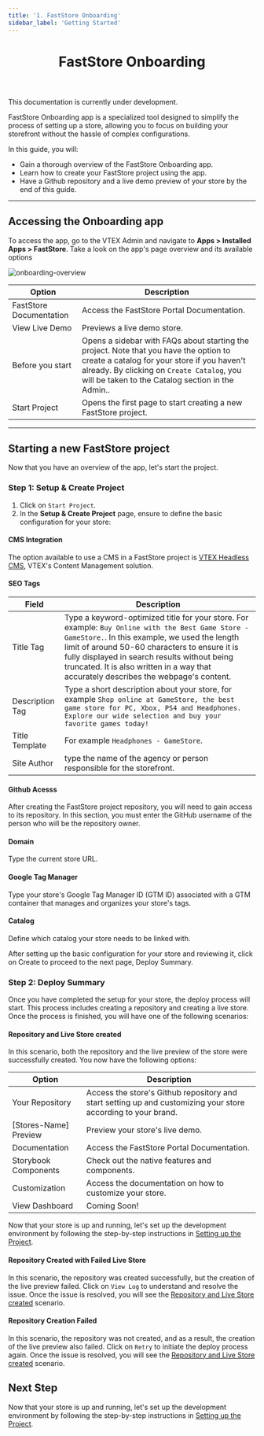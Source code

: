 ```yaml
---
title: '1. FastStore Onboarding'
sidebar_label: 'Getting Started'
---
```



<header>

# FastStore Onboarding

</header>

<Callout type="warning" emoji="⚠️">
  This documentation is currently under development.
</Callout>

FastStore Onboarding app is a specialized tool designed to simplify the process of setting up a store, allowing you to focus on building your storefront without the hassle of complex configurations.

In this guide, you will:

- Gain a thorough overview of the FastStore Onboarding app.
- Learn how to create your FastStore project using the app.
- Have a Github repository and a live demo preview of your store by the end of this guide.

---

## Accessing the Onboarding app

To access the app, go to the VTEX Admin and navigate to **Apps > Installed Apps > FastStore**.
Take a look on the app's page overview and its available options

![onboarding-overview](https://vtexhelp.vtexassets.com/assets/docs/src/onboarding-welcome___6f555fad8cf8cca100aebbddcc04c950.png)

| Option                  | Description                                                                                                                                                                                                                             |
| ----------------------- | --------------------------------------------------------------------------------------------------------------------------------------------------------------------------------------------------------------------------------------- |
| FastStore Documentation | Access the FastStore Portal Documentation.                                                                                                                                                                                              |
| View Live Demo          | Previews a live demo store.                                                                                                                                                                                                             |
| Before you start        | Opens a sidebar with FAQs about starting the project. Note that you have the option to create a catalog for your store if you haven't already. By clicking on `Create Catalog`, you will be taken to the Catalog section in the Admin.. |
| Start Project           | Opens the first page to start creating a new FastStore project.                                                                                                                                                                         |

---

## Starting a new FastStore project

Now that you have an overview of the app, let's start the project.

### Step 1: Setup & Create Project

1. Click on `Start Project`.
2. In the **Setup & Create Project** page, ensure to define the basic configuration for your store:

#### CMS Integration

The option available to use a CMS in a FastStore project is [VTEX Headless CMS](https://www.faststore.dev/tutorials/cms/0), VTEX's Content Management solution.

#### SEO Tags

| Field           | Description     | 
| --------------- | --------------- |
| Title Tag       | Type a keyword-optimized title for your store. For example: `Buy Online with the Best Game Store - GameStore.`. In this example, we used the length limit of around 50-60 characters to ensure it is fully displayed in search results without being truncated. It is also written in a way that accurately describes the webpage's content. |
| Description Tag | Type a short description about your store, for example `Shop online at GameStore, the best game store for PC, Xbox, PS4 and Headphones. Explore our wide selection and buy your favorite games today!` |
| Title Template  | For example `Headphones - GameStore`. |
| Site Author     | type the name of the agency or person responsible for the storefront. |

#### Github Acesss

After creating the FastStore project repository, you will need to gain access to its repository. In this section, you must enter the GitHub username of the person who will be the repository owner.

#### Domain

Type the current store URL.

#### Google Tag Manager

Type your store's Google Tag Manager ID (GTM ID) associated with a GTM container that manages and organizes your store's tags.

#### Catalog

Define which catalog your store needs to be linked with.

After setting up the basic configuration for your store and reviewing it, click on Create to proceed to the next page, Deploy Summary.

### Step 2: Deploy Summary

Once you have completed the setup for your store, the deploy process will start.
This process includes creating a repository and creating a live store. Once the process is finished, you will have one of the following scenarios:

#### Repository and Live Store created

In this scenario, both the repository and the live preview of the store were successfully created. You now have the following options:

| Option                | Description                                                                                                   |
| --------------------- | ------------------------------------------------------------------------------------------------------------- |
| Your Repository       | Access the store's Github repository and start setting up and customizing your store according to your brand. |
| [Stores-Name] Preview | Preview your store's live demo.                                                                               |
| Documentation         | Access the FastStore Portal Documentation.                                                                    |
| Storybook Components  | Check out the native features and components.                                                                 |
| Customization         | Access the documentation on how to customize your store.                                                      |
| View Dashboard        | Coming Soon!                                                                                                  |

Now that your store is up and running, let's set up the development environment by following the step-by-step instructions in [Setting up the Project](/docs/getting-started/settingup-project).

#### Repository Created with Failed Live Store

In this scenario, the repository was created successfully, but the creation of the live preview failed. Click on `View Log` to understand and resolve the issue.
Once the issue is resolved, you will see the [Repository and Live Store created](#repository-and-live-store-created) scenario.

#### Repository Creation Failed

In this scenario, the repository was not created, and as a result, the creation of the live preview also failed. Click on `Retry` to initiate the deploy process again.
Once the issue is resolved, you will see the [Repository and Live Store created](#repository-and-live-store-created) scenario.

## Next Step

Now that your store is up and running, let's set up the development environment by following the step-by-step instructions in [Setting up the Project](/docs/getting-started/settingup-project).
